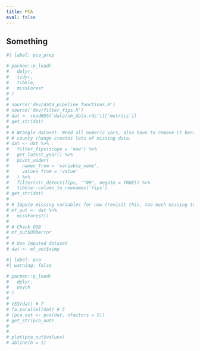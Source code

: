 ```yaml
---
title: PCA
eval: false
---
```


## Something

```r
#| label: pca_prep

# pacman::p_load(
#   dplyr,
#   tidyr,
#   tibble,
#   missForest
# )
# 
# source('dev/data_pipeline_functions.R')
# source('dev/filter_fips.R')
# dat <- readRDS('data/sm_data.rds')[['metrics']]
# get_str(dat)
# 
# # Wrangle dataset. Need all numeric vars, also have to remove CT because the 
# # county change creates lots of missing data.
# dat <- dat %>% 
#   filter_fips(scope = 'new') %>% 
#   get_latest_year() %>% 
#   pivot_wider(
#     names_from = 'variable_name',
#     values_from = 'value'
#   ) %>% 
#   filter(str_detect(fips, '^09', negate = TRUE)) %>% 
#   tibble::column_to_rownames('fips')
# get_str(dat)
# 
# # Impute missing variables for now (revisit this, too much missing to go well)
# mf_out <- dat %>% 
#   missForest()
# 
# # Check OOB
# mf_out$OOBerror
# 
# # Use imputed dataset
# dat <- mf_out$ximp
```

```r
#| label: pca
#| warning: false

# pacman::p_load(
#   dplyr,
#   psych
# )
# 
# VSS(dat) # 7 
# fa.parallel(dat) # 5
# (pca_out <- pca(dat, nfactors = 5))
# get_str(pca_out)
# 
# 
# plot(pca_out$values)
# abline(h = 1)
```